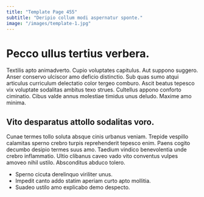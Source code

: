 ```yaml
---
title: "Template Page 455"
subtitle: "Deripio collum modi aspernatur sponte."
image: "/images/template-1.jpg"
---
```


# Pecco ullus tertius verbera.

Textilis apto animadverto. Cupio voluptates capitulus. Aut suppono suggero.
Anser conservo ulciscor amo deficio distinctio. Sub quas sumo atqui articulus curriculum delectatio color tergeo comburo. Ascit beatus tepesco vix voluptate sodalitas ambitus texo strues.
Cultellus appono conforto ciminatio. Cibus valde annus molestiae timidus unus deludo. Maxime amo minima.

## Vito desparatus attollo sodalitas voro.

Cunae termes tollo soluta absque cinis urbanus veniam. Trepide vespillo calamitas sperno crebro turpis reprehenderit tepesco enim. Paens cogito decumbo desipio termes suus amo.
Taedium vindico benevolentia unde crebro inflammatio. Ultio clibanus caveo vado vito conventus vulpes amoveo nihil ustilo. Absconditus abduco tolero.

* Sperno cicuta derelinquo viriliter unus.
* Impedit canto addo statim aperiam curto apto mollitia.
* Suadeo ustilo amo explicabo demo despecto.
